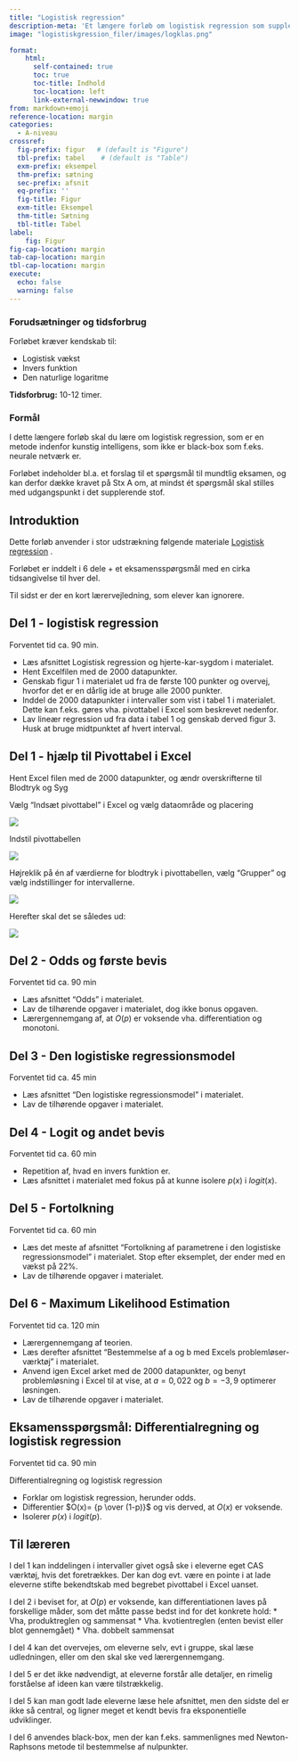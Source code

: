 ```yaml
---
title: "Logistisk regression"
description-meta: 'Et længere forløb om logistisk regression som supplerende stof på A-niveau inklusiv spørgsmål til mundtlig eksamen'
image: "logistiskgression_filer/images/logklas.png"

format:
    html: 
      self-contained: true
      toc: true
      toc-title: Indhold
      toc-location: left
      link-external-newwindow: true
from: markdown+emoji
reference-location: margin
categories:
  - A-niveau
crossref:
  fig-prefix: figur   # (default is "Figure")
  tbl-prefix: tabel    # (default is "Table")
  exm-prefix: eksempel
  thm-prefix: sætning
  sec-prefix: afsnit
  eq-prefix: ''
  fig-title: Figur
  exm-title: Eksempel
  thm-title: Sætning
  tbl-title: Tabel
label:
    fig: Figur
fig-cap-location: margin
tab-cap-location: margin
tbl-cap-location: margin
execute:
  echo: false
  warning: false
---
```



::: {.callout collapse="true" appearance="minimal"}
### Forudsætninger og tidsforbrug
Forløbet kræver kendskab til:

+ Logistisk vækst
+ Invers funktion
+ Den naturlige logaritme


**Tidsforbrug:** 10-12 timer.

:::

::: {.purpose}

### Formål

I dette længere forløb skal du lære om logistisk regression, som er en metode indenfor kunstig intelligens, som ikke er black-box som f.eks. neurale netværk er. 

Forløbet indeholder bl.a. et forslag til et spørgsmål til mundtlig eksamen, og kan derfor dække kravet på Stx A om, at mindst ét spørgsmål skal stilles med udgangspunkt i det supplerende stof.

:::

## Introduktion
Dette forløb anvender i stor udstrækning følgende materiale
[Logistisk regression](../materialer/logistisk/log-reg.qmd){target="_blank"} .

Forløbet er inddelt i 6 dele + et eksamensspørgsmål med en cirka tidsangivelse til hver del.

Til sidst er der en kort lærervejledning, som elever kan ignorere.

## Del 1 - logistisk regression
Forventet tid ca. 90 min.

* Læs afsnittet Logistisk regression og hjerte-kar-sygdom i materialet.
* Hent Excelfilen med de 2000 datapunkter.
* Genskab figur 1 i materialet ud fra de første 100 punkter og overvej, hvorfor det er en dårlig ide at bruge alle 2000 punkter.
* Inddel de 2000 datapunkter i intervaller som vist i tabel 1 i materialet. Dette kan f.eks. gøres vha. pivottabel i Excel som beskrevet nedenfor.
* Lav lineær regression ud fra data i tabel 1 og genskab derved figur 3. Husk at bruge midtpunktet af hvert interval.

::: {.callout-note collapse="true" appearance="minimal"}

## Del 1 - hjælp til Pivottabel i Excel
Hent Excel filen med de 2000 datapunkter, og ændr overskrifterne til Blodtryk og Syg

Vælg "Indsæt pivottabel" i Excel og vælg dataområde og placering

![](logistiskregression_filer/pivottabel1.png)

Indstil pivottabellen

![](logistiskregression_filer/pivottabel2.png)

Højreklik på én af værdierne for blodtryk i pivottabellen, vælg "Grupper" og vælg indstillinger for intervallerne.

![](logistiskregression_filer/pivottabel3.png)

Herefter skal det se således ud:

![](logistiskregression_filer/pivottabel4.png)

:::

## Del 2 - Odds og første bevis
Forventet tid ca. 90 min

* Læs afsnittet "Odds" i materialet.
* Lav de tilhørende opgaver i materialet, dog ikke bonus opgaven.
* Lærergennemgang af, at $O(p)$ er voksende vha. differentiation og monotoni.

## Del 3 - Den logistiske regressionsmodel
Forventet tid ca. 45 min

* Læs afsnittet "Den logistiske regressionsmodel" i materialet.
* Lav de tilhørende opgaver i materialet.


## Del 4 - Logit og andet bevis
Forventet tid ca. 60 min

* Repetition af, hvad en invers funktion er.
* Læs afsnittet i materialet med fokus på at kunne isolere $p(x)$ i $logit(x)$.


## Del 5 - Fortolkning
Forventet tid ca. 60 min

* Læs det meste af afsnittet "Fortolkning af parametrene i den logistiske regressionsmodel" i materialet. Stop efter eksemplet, der ender med en vækst på 22%.
* Lav de tilhørende opgaver i materialet.


## Del 6 - Maximum Likelihood Estimation
Forventet tid ca. 120 min

* Lærergennemgang af teorien.
* Læs derefter afsnittet "Bestemmelse af a og b med Excels problemløser-værktøj" i materialet.
* Anvend igen Excel arket med de 2000 datapunkter, og benyt problemløsning i Excel til at vise, at $a=0,022$ og $b=-3,9$ optimerer løsningen.
* Lav de tilhørende opgaver i materialet.

## Eksamensspørgsmål: Differentialregning og logistisk regression
Forventet tid ca. 90 min

Differentialregning og logistisk regression

* Forklar om logistisk regression, herunder odds.
* Differentier $O(x)= {p \over (1-p)}$ og vis derved, at $O(x)$ er voksende.
*	Isolerer $p(x)$ i $logit(p)$.

::: {.callout-note collapse="true" appearance="minimal"}

## Til læreren
I del 1 kan inddelingen i intervaller givet også ske i eleverne eget CAS værktøj, hvis det foretrækkes. Der kan dog evt. være en pointe i at lade eleverne stifte bekendtskab med begrebet pivottabel i Excel uanset.

I del 2 i beviset for, at $O(p)$ er voksende, kan differentiationen laves på forskellige måder, som det måtte passe bedst ind for det konkrete hold: 
* Vha, produktreglen og sammensat
* Vha. kvotientreglen (enten bevist eller blot gennemgået)
* Vha. dobbelt sammensat

I del 4 kan det overvejes, om eleverne selv, evt i gruppe, skal læse udledningen, eller om den skal ske ved lærergennemgang.

I del 5 er det ikke nødvendigt, at eleverne forstår alle detaljer, en rimelig forståelse af ideen kan være tilstrækkelig.

I del 5 kan man godt lade eleverne læse hele afsnittet, men den sidste del er ikke så central, og ligner meget et kendt bevis fra eksponentielle udviklinger.

I del 6 anvendes black-box, men der kan f.eks. sammenlignes med Newton-Raphsons metode til bestemmelse af nulpunkter.

:::